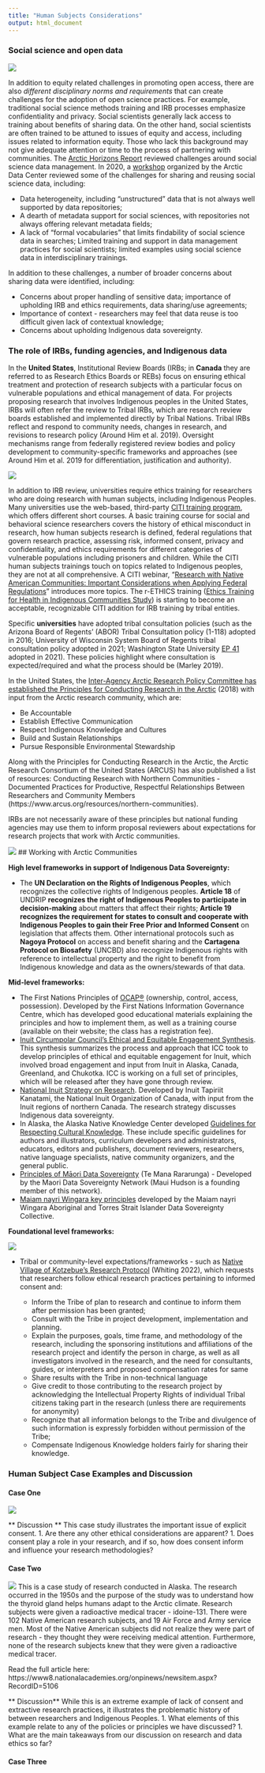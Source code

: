 ```yaml
---
title: "Human Subjects Considerations"
output: html_document
---
```

### Social science and open data

![](images/2022-03_assw_dataethics04.png)

In addition to equity related challenges in promoting open
access, there are also *different disciplinary norms and requirements*
that can create challenges for the adoption of open science
practices. For example, traditional social science methods training
and IRB processes emphasize confidentiality and privacy. Social
scientists generally lack access to training about benefits of sharing
data. On the other hand, social scientists are often trained to be
attuned to issues of equity and access, including issues related to
information equity. Those who lack this background may not give
adequate attention or time to the process of partnering with
communities. The [Arctic Horizons Report](https://jeffersoninst.org/sites/default/files/Arctic%20Horizons%20Final%20Report%281%29.pdf) reviewed challenges around
social science data management. In 2020, a [workshop](https://drive.google.com/file/d/1Vv054wQNaQDH6mm5Eit2fQZT-8U-G0vq/view) organized by the
Arctic Data Center reviewed some of the challenges for sharing and
reusing social science data, including:

* Data heterogeneity, including “unstructured” data that is not always
  well supported by data repositories;  
* A dearth of metadata support for social sciences, with repositories
  not always offering relevant metadata fields;  
* A lack of “formal vocabularies” that limits findability of social
science data in searches; Limited training and support in data
management practices for social scientists; limited examples using
social science data in interdisciplinary trainings.  

In addition to these challenges, a number of broader concerns about
sharing data were identified, including:

* Concerns about proper handling of sensitive data; importance of
  upholding IRB and ethics requirements, data sharing/use agreements;  
* Importance of context - researchers may feel that data reuse is too
difficult given lack of contextual knowledge;  
* Concerns about upholding Indigenous data sovereignty.  

### The role of IRBs, funding agencies, and Indigenous data

In the **United States**, Institutional Review Boards (IRBs; in **Canada**
they are referred to as Research Ethics Boards or REBs) focus on
ensuring ethical treatment and protection of research subjects with a
particular focus on vulnerable populations and ethical management of
data. For projects proposing research that involves Indigenous peoples
in the United States, IRBs will often refer the review to Tribal IRBs,
which are research review boards established and implemented directly
by Tribal Nations. Tribal IRBs reflect and respond to community needs,
changes in research, and revisions to research policy (Around Him et
al. 2019). Oversight mechanisms range from federally registered review
bodies and policy development to community-specific frameworks and
approaches (see Around Him et al. 2019 for differentiation,
justification and authority).

![](images/2022-03_assw_dataethics06.png)

In addition to IRB review, universities require ethics training for
researchers who are doing research with human subjects, including
Indigenous Peoples.  Many universities use the web-based, third-party
[CITI training program](https://about.citiprogram.org/), which offers different short courses.  A basic
training course for social and behavioral science researchers covers
the history of ethical misconduct in research, how human subjects
research is defined, federal regulations that govern research
practice, assessing risk, informed consent, privacy and
confidentiality, and ethics requirements for different categories of
vulnerable populations including prisoners and children.  While the
CITI human subjects trainings touch on topics related to Indigenous
peoples, they are not at all comprehensive. A CITI webinar, “[Research
with Native American Communities: Important Considerations when
Applying Federal Regulations](https://about.citiprogram.org/news/new-webinar-available-research-with-native-american-communities-important-considerations-when-applying-federal-regulations/)” introduces more topics.  The r-ETHICS
training ([Ethics Training for Health in Indigenous Communities Study](http://iwri.org/research/ethics/))
is starting to become an acceptable, recognizable CITI addition for
IRB training by tribal entities.

Specific **universities** have adopted tribal consultation policies (such
as the Arizona Board of Regents’ (ABOR) Tribal Consultation policy
(1-118) adopted in 2016; University of Wisconsin System Board of
Regents tribal consultation policy adopted in 2021; Washington State
University [EP 41](https://policies.wsu.edu/prf/index/manuals/executive-policy-manual-contents/ep41-policy-on-tribal-engagement-consultation-and-consent-for-joint-wsu-tribal-research-activities-and-projects/) adopted in 2021). These policies highlight where
consultation is expected/required and what the process should be
(Marley 2019).

In the United States, the [Inter-Agency Arctic Research Policy Committee has established the Principles for Conducting Research in the Arctic](https://www.nsf.gov/geo/opp/arctic/conduct.jsp) (2018) with input from the  Arctic research community, which are:

- Be Accountable
- Establish Effective Communication
- Respect Indigenous Knowledge and Cultures
- Build and Sustain Relationships
- Pursue Responsible Environmental Stewardship

Along with the Principles for Conducting Research in the Arctic, the Arctic Research Consortium of the United States (ARCUS) has also published a list of resources: Conducting Research with Northern Communities - Documented Practices for Productive, Respectful Relationships Between Researchers and Community Members (https://www.arcus.org/resources/northern-communities). 

IRBs are not necessarily aware of these principles but national funding agencies may use them to inform proposal reviewers about expectations for research projects that work with Arctic communities.

![](images/2022-03_assw_dataethics07.png)
## Working with Arctic Communities

**High level frameworks in support of Indigenous Data Sovereignty:**

* The **UN Declaration on the Rights of Indigenous Peoples**, which
recognizes the collective rights of Indigenous peoples. **Article 18** of
UNDRIP **recognizes the right of Indigenous Peoples to participate in
decision-making** about matters that affect their rights; **Article 19**
**recognizes the requirement for states to consult and cooperate with
Indigenous Peoples to gain their Free Prior and Informed Consent** on
legislation that affects them. Other international protocols such as
**Nagoya Protocol** on access and benefit sharing and the **Cartagena
Protocol on Biosafety** (UNCBD) also recognize Indigenous rights with
reference to intellectual property and the right to benefit from
Indigenous knowledge and data as the owners/stewards of that data.


**Mid-level frameworks:**

 * The First Nations Principles of [OCAP®](https://fnigc.ca/ocap-training/) (ownership, control, access, possession). Developed by the First Nations Information Governance Centre, which has developed good educational materials explaining the principles and how to implement them, as well as a training course (available on their website; the class has a registration fee).    
 * [Inuit Circumpolar Council’s Ethical and Equitable Engagement Synthesis](https://www.inuitcircumpolar.com/project/icc-ethical-and-equitable-engagement-synthesis-report/). This synthesis summarizes the process and approach that ICC took to develop principles of ethical and equitable engagement for Inuit, which involved broad engagement and input from Inuit in Alaska, Canada, Greenland, and Chukotka. ICC is working on a full set of principles, which will be released after they have gone through review.  
 * [National Inuit Strategy on Research](https://www.itk.ca/wp-content/uploads/2018/04/ITK_NISR-Report_English_low_res.pdf). Developed by Inuit Tapiriit Kanatami, the National Inuit Organization of Canada, with input from the Inuit regions of northern Canada. The research strategy discusses Indigenous data sovereignty.
 * In Alaska, the Alaska Native Knowledge Center developed [Guidelines for Respecting Cultural Knowledge](http://www.ankn.uaf.edu/publications/Knowledge.pdf). These include specific guidelines for authors and illustrators, curriculum developers and administrators, educators, editors and publishers, document reviewers, researchers, native language specialists, native community organizers, and the general public.
 * [Principles of Māori Data Sovereignty](https://www.temanararaunga.maori.nz/nga-rauemi) (Te Mana Rararunga) - Developed by the Maori Data Sovereignty Network (Maui Hudson is a founding member of this network).  
 * [Maiam nayri Wingara key principles](https://www.maiamnayriwingara.org/key-principles) developed by the Maiam nayri Wingara Aboriginal and Torres Strait Islander Data Sovereignty Collective.    

**Foundational level frameworks:**

![](images/2022-03_assw_dataethics11.png)

* Tribal or community-level expectations/frameworks - such as [Native Village of Kotzebue’s Research Protocol](https://www.kotzebueira.org/wp-content/uploads/Native-Village-of-Kotzebue-Environmental-Program-February-2022-1-1.pdf) (Whiting 2022), which requests that researchers follow ethical research practices pertaining to informed consent and:

    + Inform the Tribe of plan to research and continue to inform them
       after permission has been granted;
    + Consult with the Tribe in project development, implementation and planning.
    + Explain the purposes, goals, time frame, and methodology of the
       research, including the sponsoring institutions and
       affiliations of the research project and identify the person in
       charge, as well as all investigators involved in the research,
       and the need for consultants, guides, or interpreters and
       proposed compensation rates for same  
    + Share results with the Tribe in non-technical language
    + Give credit to those contributing to the research project by
    acknowledging the Intellectual Property Rights of individual
    Tribal citizens taking part in the research (unless there are
    requirements for anonymity)
    + Recognize that all information belongs to the Tribe and
    divulgence of such information is expressly forbidden without
    permission of the Tribe;
    + Compensate Indigenous Knowledge holders fairly for sharing their knowledge.
    

### Human Subject Case Examples and Discussion 

#### Case One
![](images/human-subjects-blood-samples.png)

** Discussion **
This case study illustrates the important issue of explicit consent. 
1. Are there any other ethical considerations are apparent?
1. Does consent play a role in your research, and if so, how does consent inform and influence your research methodologies?


#### Case Two
![](images/human-subjects-thyroid.png)
This is a case study of research conducted in Alaska. The research occurred in the 1950s and the purpose of the study was to understand how the thyroid gland helps humans adapt to the Arctic climate. Research subjects were given a radioactive medical tracer - idoine-131. There were 102 Native American research subjects, and 19 Air Force and Army service men. Most of the Native American subjects did not realize they were part of research - they thought they were receiving medical attention. Furthermore, none of the research subjects knew that they were given a radioactive medical tracer. 

Read the full article here: https://www8.nationalacademies.org/onpinews/newsitem.aspx?RecordID=5106 

** Discussion** 
While this is an extreme example of lack of consent and extractive research practices, it illustrates the problematic history of between researchers and Indigenous Peoples. 
1. What elements of this example relate to any of the policies or principles we have discussed?
1. What are the main takeaways from our discussion on research and data ethics so far?

#### Case Three











